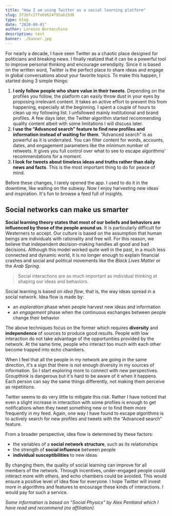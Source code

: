 ```yaml
---
title: "How I am using Twitter as a social learning platform"
slug: 5f3bfc27fe69624f95ab15d8
type: blog
date: "2020-09-01"
author: Lorenzo Bernaschina
description: test
banner: ./banner.jpg
---
```


For nearly a decade, I have seen Twitter as a chaotic place designed for politicians and breaking news. I finally realized that it can be a powerful tool to improve personal thinking and encourage serendipity. Since it is based on the written word, Twitter is the perfect place to share ideas and engage in global conversations about your favorite topics. To make this happen, I started doing 3 simple things:
1. **I only follow people who share value in their tweets**. Depending on the profiles you follow, the platform can easily throw dust in your eyes by proposing irrelevant content. It takes an active effort to prevent this from happening, especially at the beginning. I spent a couple of hours to clean up my following list. I unfollowed mainly institutional and brand profiles. A few days later, the Twitter algorithm started recommending quality content albeit with some limitations I will discuss later.
2. **I use the “Advanced search” feature to find new profiles and information instead of waiting for them**. “Advanced search” is as powerful as it is underrated. You can filter content for words, accounts, dates, and engagement parameters like the minimum number of retweets. It gives you full control over what to see to escape algorithms' recommendations for a moment.
3. **I look for tweets about timeless ideas and truths rather than daily news and facts**. This is the most important thing to do for peace of mind.

Before these changes, I rarely opened the app. I used to do it in the downtime, like waiting on the subway. Now I enjoy harvesting new ideas and inspiration. It's fun to browse a feed full of insights.

## Social networks can make us smarter
**Social learning theory states that most of our beliefs and behaviors are influenced by those of the people around us**. It is particularly difficult for Westerners to accept. Our culture is based on the assumption that human beings are individuals with rationality and free will. For this reason, we believe that independent decision-making handles all good and bad decisions. Although this model worked quite well in the past, in a much less connected and dynamic world, it is no longer enough to explain financial crashes and social and political movements like the *Black Lives Matter* or the *Arab Spring*. 

> Social interactions are as much important as individual thinking at shaping our ideas and behaviors. 

Social learning is based on *idea flow*, that is, the way ideas spread in a social network. Idea flow is made by:
- an *exploration* phase when people harvest new ideas and information
- an *engagement* phase when the continuous exchanges between people change their behavior

The above techniques focus on the former which requires **diversity** and **independence** of sources to produce good results. People with low interaction do not take advantage of the opportunities provided by the network. At the same time, people who interact too much with each other become trapped into echo chambers.

When I feel that all the people in my network are going in the same direction, it's a sign that there is not enough diversity in my sources of information. So I start exploring more to connect with new perspectives. Groupthink is dangerous but it's hard to be aware of it when it happens. Each person can say the same things differently, not making them perceive as repetitions.

Twitter seems to do very little to mitigate this risk. Rather I have noticed that even a slight increase in interaction with some profiles is enough to get notifications when they tweet something new or to find them more frequently in my feed. Again, one way I have found to escape algorithms is to actively search for new profiles and tweets with the “Advanced search” feature.

From a broader perspective, idea flow is determined by these factors:
- the variables of a **social network structure**, such as its relationships
- the strength of **social influence** between people
- **individual susceptibilities** to new ideas

By changing them, the quality of social learning can improve for all members of the network. Through incentives, under-engaged people could interact more with others, and echo chambers could be avoided. This would ensure a positive level of idea flow for everyone. I hope Twitter will invest more in algorithms and features to encourage these kinds of interactions. I would pay for such a service. 

*Some information is based on “Social Physics” by Alex Pentland which I have read and recommend (no affiliation).*